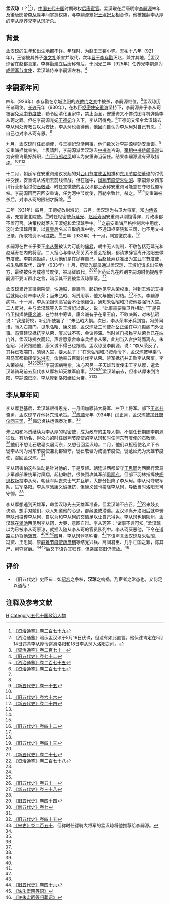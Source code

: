{{Infobox Biography
| subject_name   = 孟漢瓊
| image_name     = 
| image_size     = 
| image_caption  = 
| date_of_birth  = 生年不詳
| place_of_birth = [[唐朝|唐朝]]
| date_of_death  = 934年5月16日
| place_of_death = [[後唐|後唐]][[澠池|澠池]]
| occupation     = [[後唐|後唐]]宦官
}}

'''孟汉琼'''（{{bd|？||934年|5月16日|catIdx=M}}？<ref name=ZZTJ279>[[:s:資治通鑑/卷279|《资治通鉴》卷二百七十九]]</ref><ref>《资治通鉴》暗示孟汉琼于5月16日伏诛，但没有如此直言。他伏诛肯定在5月14日违背李从厚令逃离洛阳和18日李从珂入洛阳之间。</ref>），[[中国|中国]][[五代十国|五代十国]]时期政权[[后唐|后唐]][[宦官|宦官]]。孟漢瓊在后唐明宗[[唐明宗|李嗣源]]末年及後唐閔帝[[唐閔帝|李从厚]]年间掌握权势，与李嗣源宠妃[[王淑妃_(後唐)|王淑妃]]互相合作。他被推翻李从厚的李从厚养兄[[李从珂|李从珂]]所杀。

== 背景 ==
孟汉琼的生年和出生地都不详。年轻时，为[[赵_(五代)|赵]]王[[王镕|王镕]]小竖。[[天祐_(唐朝)|天祐]]十八年（921年），王镕被其养子[[张文礼|张文礼]]杀害并取代，次年[[晉_(五代十國)|晋]]王[[唐庄宗|李存勖]]灭赵，兼并其地，<ref>[[:s:資治通鑑/卷271|《资治通鉴》卷二百七十一]]</ref>孟汉琼留在赵都[[真定府|真定]]，李存勖建立后唐称帝后，于[[同光|同光]]三年（925年）任养兄李嗣源为[[成德军节度使|成德军节度使]]，孟汉琼侍奉李嗣源左右。<ref name=HFD72>[[:s:舊五代史/卷72|《旧五代史》卷七十二]]</ref>

== 李嗣源年间 ==
四年（926年）李存勖在京城[[洛阳|洛阳]]的[[兴教门之变|兴教门之变]]中被杀，李嗣源继位。<ref>[[:s:資治通鑑/卷275|《资治通鉴》卷二百七十五]]</ref>孟汉琼历任诸司使。[[长兴_(年号)|长兴]]元年（930年），在权臣[[枢密使|枢密使]][[安重诲|安重诲]]坚持下，李嗣源养子李从珂被罢免[[河中节度使|河中节度使]]，勒令回清化里家中，禁止面圣，安重诲又不停试图寻机弹劾李从珂之罪。但在李嗣源宠妃[[王淑妃_(後唐)|王德妃]]介入下，李从珂得免。<ref name=ZZTJ277>[[:s:資治通鑑/卷277|《资治通鉴》卷二百七十七]]</ref>王德妃又常令孟汉琼去李从珂处传教旨以为安抚，李从珂也善待他，他因而自认为李从珂对自己有恩，<ref name=HFD72/>自己也对李从珂有恩。<ref name=ZZTJ279/>

九月，孟汉琼时任武德使，与王德妃渐渐用事，他们数次对李嗣源弹劾安重诲。<ref name=NHFD15>[[:s:新五代史/卷15|《新五代史》卷一十五]]</ref>安重诲担忧害怕，上表请辞，李嗣源派孟汉琼去[[中书省|中书省]]咨询，[[宰相|宰相]][[中书侍郎|中书侍郎]][[冯道|冯道]]认为安重诲最好辞职，[[门下侍郎|门下侍郎]][[赵凤|赵凤]]却认为安重诲当留任。结果李嗣源没有采取措施。<ref name=ZZTJ277/><ref name=HFD66>[[:s:舊五代史/卷66|《旧五代史》卷六十六]]</ref><ref name=NHFD24>[[:s:新五代史/卷24|《新五代史》卷二十四]]</ref>

十二月，朝廷军在安重诲建议发起的对[[西川节度使|西川节度使]][[孟知祥|孟知祥]]和[[东川节度使|东川节度使]][[董璋|董璋]]的讨伐中受挫，安重诲从洛阳去前线督战。但在途中，[[凤翔节度使|凤翔节度使]][[朱弘昭|朱弘昭]]、李嗣源女婿东川行营都招讨使[[石敬瑭|石敬瑭]]、时任宣徽使的孟汉琼都上表称安重诲可能意在夺取伐蜀军权。李嗣源因而召回安重诲，任为河中[[节度使|节度使]]，再勒令[[致仕|致仕]]，杀之。<ref name=HFD66/><ref name=NHFD24/>安重诲被杀后，对李从珂的限制才解除。<ref name=ZZTJ277/>

二年（931年）四月，王德妃改封淑妃，五月，孟汉琼为右卫大将军，知[[内侍省|内侍省]]事，充宣徽北院使。<ref>[[:s:舊五代史/卷42|《旧五代史》卷四十二]]</ref>时任枢密使[[范延光|范延光]]、[[赵延寿|赵延寿]]因安重诲以刚愎得罪，对政事都不置可否。决策权就落入王淑妃和孟汉琼手中。<ref name=NHFD15/>之前安重诲严格控制宫中用度，这时孟汉琼用事，以[[和武显皇后|曹皇后]]名义自取府库中物，不通知枢密院和三司，也不用文书记录，所取物资不可胜数。<ref name=ZZTJ277/>三年（932年）十一月，判宣徽院事。<ref>[[:s:舊五代史/卷43|《旧五代史》卷四十三]]</ref>

李嗣源在世长子秦王[[李从荣|李从荣]]被认为可能的[[储君|储君]]，朝中无人能制，不敬包括范延光和赵延寿在内的将官。二人担心与李从荣关系不善会招祸，都请求辞官离开洛阳去做节度使。李嗣源拒绝，认为他们是在抛弃自己。后赵延寿获准出为[[宣武军节度使|宣武军节度使]]，被朱弘昭取代，四年（933年）十月，范延光屡屡通过孟汉琼、王淑妃请求出任地方，最终被任为成德节度使，被[[冯赟|冯赟]]取代。<ref name=HFD66/><ref name=NHFD27>[[:s:新五代史/卷27|《新五代史》卷二十七]]</ref>但范延光在辞别李嗣源时仍提醒李嗣源不要听群小之言，暗示其不要被孟汉琼蒙蔽。<ref name=ZZTJ278>[[:s:資治通鑑/卷278|《资治通鉴》卷二百七十八]]</ref>

孟汉琼累迁宣徽南院使，性通黠，善离间。起初他见李从荣权重，得到王淑妃支持后就倾心侍奉李从荣；当朱弘昭、冯赟用事，他又与他们勾结。<ref name=NHFD27/>不久，李嗣源病笃。十一月，李从荣担忧高官会不让他继位，通知朱弘昭和冯赟他要强行入宫。二人反对，并与孟汉琼等入告王淑妃以谋之，说：“此事需要靠卫兵相助。”于是召侍卫指挥使[[康义诚|康义诚]]，在竹林中筹谋。康义诚有子在秦王府，不敢决断，对朱弘昭说：“我是将校，听公所使罢了！”朱弘昭大惧。次日，李从荣率牙兵到宫。冯赟闻讯，驰入右掖门，见朱弘昭、康义诚、孟汉琼及三司使[[孙岳|孙岳]]正坐在中兴殿阁门外议事。冯赟建议抵抗李从荣，康义诚不答，会议停滞。当时监门报称李从荣兵已在端门外，孟汉琼拂衣而起，声言愿意舍命率兵拒李从荣，此刻当入宫护驾而离去，朱弘昭、冯赟跟随他，康义诚不得已也跟随。孟汉琼见李嗣源，说：“李从荣反了，其兵已攻端门，须臾入宫，要大乱了！”在朱弘昭和冯赟命令下，孟汉琼披甲乘马召马军都指挥使[[朱洪实|朱洪实]]，命他率五百骑讨伐李从荣。禁军抵抗并击败李从荣军。李从荣被杀。<ref name=NHFD15/><ref name=HFD66/><ref>[[:s:舊五代史/卷51|《旧五代史》卷五十一]]</ref><ref name=NHFD38>[[:s:新五代史/卷38|《新五代史》卷三十八]]</ref>李嗣源病稍愈，决心召另一子[[天雄节度使|天雄节度使]]宋王李从厚，遣孟汉琼骑马前去及代李从厚权知天雄军府事。<ref name=HFD72/><ref>[[:s:舊五代史/卷44|《旧五代史》卷四十四]]</ref><ref name=NHFD7>[[:s:新五代史/卷7|《新五代史》卷七]]</ref>孟汉琼前去，但李从厚未到洛阳，李嗣源已崩，李从厚到洛阳继位为帝。<ref name=ZZTJ278/><ref name=HFD45>[[:s:舊五代史/卷45|《旧五代史》卷四十五]]</ref>

== 李从厚年间 ==
李从厚登基后，孟汉琼很得恩宠，一月间加骠骑大将军、左卫上将军。部下[[王彦升|王彦升]]骁勇，孟汉琼举荐他补东班承旨。<ref>[[:s:宋史/卷250|《宋史》卷二百五十]]，但称时任骠骑大将军的孟汉琼将他推荐给李嗣源。</ref>[[应顺|应顺]]元年（934年）闰正月，孟汉琼被加[[开府仪同三司|开府仪同三司]]，<ref name=HFD72/>赐忠贞扶运保泰功臣。<ref name=HFD45/>

朱弘昭和冯赟继续为李从厚的枢密使，成为政府的主导人物，不信任长期随李嗣源征伐、有功名、得众心的时任凤翔节度使的李从珂和时任[[河东节度使|河东节度使]]的石敬瑭。<ref name=ZZTJ278/>他们不想让石敬瑭久居河东，又想召回孟汉琼。二月，他们以枢密使名义下令徙李从珂为河东节度使兼北都留守，徙石敬瑭为成德节度使，徙范延光为天雄节度使，召回孟汉琼。<ref name=ZZTJ279/>

李从珂害怕这些举动是针对他的，于是反叛。朝廷派西都留守[[王思同|王思同]]为西面行营马步军都部署统军讨凤翔，起初取胜，很快围攻其军部[[凤翔府|凤翔府]]，但部下羽林指挥使[[杨思权|杨思权]]叛投李从珂，朝廷军队丧失士气并瓦解，大部分投降了李从珂。李从珂夺取军队，进军洛阳。李从厚派康义诚抵抗，但康义诚也投降李从珂，导致当时洛阳无可守御。<ref name=ZZTJ279/>

李从厚想逃到天雄军，命孟汉琼先去天雄军准备。但孟汉琼不应召，<ref name=HFD45/>召来妓妾诀别，想手刃她们，众人知道他的心思，都藏匿或潜逃。孟汉琼离开洛阳后就单骑奔[[陕州|陕州]]投奔李从珂，自以为和李从珂的交情足以让自己得免。李从珂也到陕州，孟汉琼在[[渑池|渑池]]西见到李从珂，大哭，意图自辩。李从珂答：“诸事不言可知。”孟汉琼以为已被李从珂原谅，就插入随从李从珂的官员队列中。李从珂厌恶他，下令在道路左边将他[[斩首|斩首]]。<ref name=ZZTJ279/><ref name=HFD72/><ref name=NHFD38/>四月，李从珂登基称帝，<ref name=NHFD7/>下诏声言孟汉琼及朱弘昭、冯赟、王思同、原[[静难节度使|静难节度使]][[药彦稠|药彦稠]]等结党兴兵、离间君臣、几乎亡国之罪，陈其尸，削夺官爵。<ref>[[:s:舊五代史/卷46|《旧五代史》卷四十六]]</ref><ref>[[:s:诛朱宏昭等诏|《诛朱宏昭等诏》]]</ref>后又下诏许其归葬，但亲属部旧仍流放。<ref>[[:s:许朱宏昭等归葬诏|《许朱宏昭等归葬诏》]]</ref>

== 评价 ==
*《旧五代史》史臣曰：如[[马绍宏|绍宏]]之争权，'''汉琼'''之构祸，乃宦者之常态也，又何足以道哉！

== 注释及参考文献 ==
{{reflist|2}} 

{{DEFAULTSORT:M}}
[[Category:孟姓|H]]
[[Category:五代十国政治人物|Category:五代十国政治人物]]